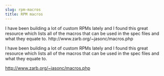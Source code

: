 ```yaml
---
slug: rpm-macros
title: RPM macros
---
```

<p>I have been building a lot of custom RPMs lately and I found this great resource which lists all of the macros that can be used in the spec files and what they equate to. http://www.zarb.org/~jasonc/macros.php</p>


<!--truncate-->
I have been building a lot of custom RPMs lately and I found this great resource which lists all of the macros that can be used in the spec files and what they equate to.  

<a href="http://www.zarb.org/~jasonc/macros.php">http://www.zarb.org/~jasonc/macros.php</a>  

